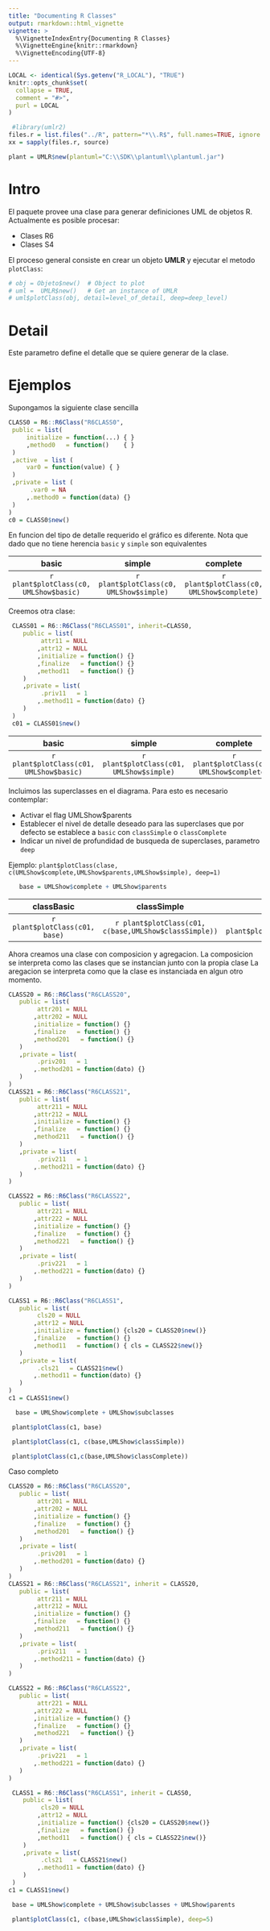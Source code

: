 ```yaml
---
title: "Documenting R Classes"
output: rmarkdown::html_vignette
vignette: >
  %\VignetteIndexEntry{Documenting R Classes}
  %\VignetteEngine{knitr::rmarkdown}
  %\VignetteEncoding{UTF-8}
---
```


```r
LOCAL <- identical(Sys.getenv("R_LOCAL"), "TRUE")
knitr::opts_chunk$set(
  collapse = TRUE,
  comment = "#>",
  purl = LOCAL
)
```

```r

 #library(umlr2)
files.r = list.files("../R", pattern="*\\.R$", full.names=TRUE, ignore.case=F)
xx = sapply(files.r, source)

plant = UMLR$new(plantuml="C:\\SDK\\plantuml\\plantuml.jar")
```

# Intro

El paquete provee una clase para generar definiciones UML de objetos R.
Actualmente es posible procesar:

- Clases R6
- Clases S4 

El proceso general consiste en crear un objeto **UMLR** y ejecutar el metodo `plotClass`:

```r
# obj = Objeto$new()  # Object to plot
# uml =  UMLR$new()   # Get an instance of UMLR
# uml$plotClass(obj, detail=level_of_detail, deep=deep_level)
```

# Detail

Este parametro define el detalle que se quiere generar de la clase.


# Ejemplos

Supongamos la siguiente clase sencilla

```r
CLASS0 = R6::R6Class("R6CLASS0",
 public = list(
     initialize = function(...) { }
     ,method0   = function()    { }
 )
 ,active  = list (
     var0 = function(value) { }
 )
 ,private = list (
      .var0 = NA
     ,.method0 = function(data) {}
 )
)
c0 = CLASS0$new()
```

En funcion del tipo de detalle requerido el gráfico es diferente. 
Nota que dado que no tiene herencia `basic` y `simple` son equivalentes


| basic  | simple | complete |
|:-:|:-:|:-:|
| `r plant$plotClass(c0, UMLShow$basic)`|`r plant$plotClass(c0, UMLShow$simple)`|`r plant$plotClass(c0, UMLShow$complete)`|

Creemos otra clase:

```r
 CLASS01 = R6::R6Class("R6CLASS01", inherit=CLASS0,
    public = list(
         attr11 = NULL
        ,attr12 = NULL
        ,initialize = function() {}
        ,finalize   = function() {}
        ,method11   = function() {}
    )
    ,private = list(
         .priv11   = 1
        ,.method11 = function(dato) {}
    )
 )
 c01 = CLASS01$new()
```


| basic  | simple | complete |
|:-:|:-:|:-:|
|`r plant$plotClass(c01, UMLShow$basic)`|`r plant$plotClass(c01, UMLShow$simple)`|`r plant$plotClass(c01, UMLShow$complete)`|

Incluimos las superclasses en el diagrama. 
Para esto es necesario contemplar:

- Activar el flag UMLShow$parents
- Establecer el nivel de detalle deseado para las superclases que por defecto se establece a `basic` con `classSimple` o `classComplete`
- Indicar un nivel de profundidad de busqueda de superclases, parametro `deep`

Ejemplo: `plant$plotClass(clase, c(UMLShow$complete,UMLShow$parents,UMLShow$simple), deep=1)`

```r
   base = UMLShow$complete + UMLShow$parents
```
| classBasic  | classSimple | classComplete |
|:-:|:-:|:-:|
|`r plant$plotClass(c01, base)`|`r plant$plotClass(c01, c(base,UMLShow$classSimple))`|`r plant$plotClass(c01,c(base,UMLShow$classComplete))`|

Ahora creamos una clase con composicion y agregacion.
La composicion se interpreta como las clases que se instancian junto con la propia clase
La aregacion se interpreta como que la clase es instanciada en algun otro momento.

```r
CLASS20 = R6::R6Class("R6CLASS20",
   public = list(
        attr201 = NULL
       ,attr202 = NULL
       ,initialize = function() {}
       ,finalize   = function() {}
       ,method201   = function() {}
   )
   ,private = list(
        .priv201   = 1
       ,.method201 = function(dato) {}
   )
)
CLASS21 = R6::R6Class("R6CLASS21",
   public = list(
        attr211 = NULL
       ,attr212 = NULL
       ,initialize = function() {}
       ,finalize   = function() {}
       ,method211   = function() {}
   )
   ,private = list(
        .priv211   = 1
       ,.method211 = function(dato) {}
   )
)

CLASS22 = R6::R6Class("R6CLASS22",
   public = list(
        attr221 = NULL
       ,attr222 = NULL
       ,initialize = function() {}
       ,finalize   = function() {}
       ,method221   = function() {}
   )
   ,private = list(
        .priv221   = 1
       ,.method221 = function(dato) {}
   )
)

CLASS1 = R6::R6Class("R6CLASS1",
   public = list(
        cls20 = NULL
       ,attr12 = NULL
       ,initialize = function() {cls20 = CLASS20$new()}
       ,finalize   = function() {}
       ,method11   = function() { cls = CLASS22$new()}
   )
   ,private = list(
        .cls21   = CLASS21$new()
       ,.method11 = function(dato) {}
   )
)
c1 = CLASS1$new()
```

```r
  base = UMLShow$complete + UMLShow$subclasses
```
```r
 plant$plotClass(c1, base)
``` 
```r
 plant$plotClass(c1, c(base,UMLShow$classSimple))
```
```r
 plant$plotClass(c1,c(base,UMLShow$classComplete))
``` 

Caso completo

```r
CLASS20 = R6::R6Class("R6CLASS20",
   public = list(
        attr201 = NULL
       ,attr202 = NULL
       ,initialize = function() {}
       ,finalize   = function() {}
       ,method201   = function() {}
   )
   ,private = list(
        .priv201   = 1
       ,.method201 = function(dato) {}
   )
)
CLASS21 = R6::R6Class("R6CLASS21", inherit = CLASS20,
   public = list(
        attr211 = NULL
       ,attr212 = NULL
       ,initialize = function() {}
       ,finalize   = function() {}
       ,method211   = function() {}
   )
   ,private = list(
        .priv211   = 1
       ,.method211 = function(dato) {}
   )
)

CLASS22 = R6::R6Class("R6CLASS22",
   public = list(
        attr221 = NULL
       ,attr222 = NULL
       ,initialize = function() {}
       ,finalize   = function() {}
       ,method221   = function() {}
   )
   ,private = list(
        .priv221   = 1
       ,.method221 = function(dato) {}
   )
)

 CLASS1 = R6::R6Class("R6CLASS1", inherit = CLASS0,
    public = list(
         cls20 = NULL
        ,attr12 = NULL
        ,initialize = function() {cls20 = CLASS20$new()}
        ,finalize   = function() {}
        ,method11   = function() { cls = CLASS22$new()}
    )
    ,private = list(
         .cls21   = CLASS21$new()
        ,.method11 = function(dato) {}
    )
 )
c1 = CLASS1$new()
```


```r
 base = UMLShow$complete + UMLShow$subclasses + UMLShow$parents
```

```r
 plant$plotClass(c1, c(base,UMLShow$classSimple), deep=5)
```

